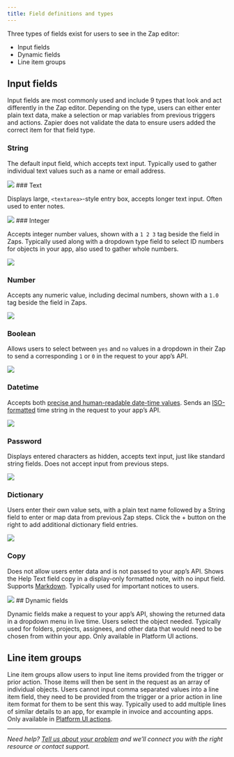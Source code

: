 ```yaml
---
title: Field definitions and types
---
```

Three types of fields exist for users to see in the Zap editor:

*   Input fields
*   Dynamic fields
*   Line item groups

## Input fields

Input fields are most commonly used and include 9 types that look and act differently in the Zap editor. Depending on the type, users can either enter plain text data, make a selection or map variables from previous triggers and actions. Zapier does not validate the data to ensure users added the correct item for that field type.

### String

The default input field, which accepts text input. Typically used to gather individual text values such as a name or email address.

<Frame> <img src="/images/b6abd9f3b9048e4a0b8010c79ac78ca7.png" /> </Frame>
### Text

Displays large, `<textarea>`\-style entry box, accepts longer text input. Often used to enter notes.
<Frame> <img src="/images/6936573528e1c7dc72b33e5b8178aac7.png" /> </Frame>
### Integer

Accepts integer number values, shown with a `1 2 3` tag beside the field in Zaps. Typically used along with a dropdown type field to select ID numbers for objects in your app, also used to gather whole numbers.

<Frame> <img src="/images/4c3d21a485c1329720209fa9ee1664f7.png" /> </Frame>

### Number

Accepts any numeric value, including decimal numbers, shown with a `1.0` tag beside the field in Zaps.

<Frame> <img src="/images/0d149da9dd979e6aa0a628a1a4abf2b7.png" /> </Frame>

### Boolean

Allows users to select between `yes` and `no` values in a dropdown in their Zap to send a corresponding `1` or `0` in the request to your app’s API.

<Frame> <img src="/images/da36e8486e9aec5d685650be5c5b194d.png" /> </Frame>

### Datetime

Accepts both [precise and human-readable date-time values](https://help.zapier.com/hc/en-us/articles/8496259603341-Different-field-types-in-Zaps#date-time-fields-0-0). Sends an [ISO-formatted](https://www.iso.org/iso-8601-date-and-time-format.html) time string in the request to your app’s API.

<Frame> <img src="/images/68097e2927567b360f9fb9b65647369c.png" /> </Frame>

### Password

Displays entered characters as hidden, accepts text input, just like standard string fields. Does not accept input from previous steps.

<Frame> <img src="/images/872c6d1ce250bb054460643701df646a.png" /> </Frame>

### Dictionary

Users enter their own value sets, with a plain text name followed by a String field to enter or map data from previous Zap steps. Click the + button on the right to add additional dictionary field entries.

<Frame> <img src="/images/74689dc7f73a75c3cf5ab9b858f651b1.png" /> </Frame>

### Copy

Does not allow users enter data and is not passed to your app’s API. Shows the Help Text field copy in a display-only formatted note, with no input field. Supports [Markdown](https://zapier.com/blog/beginner-ultimate-guide-markdown/). Typically used for important notices to users.

<Frame> <img src="/images/eebc20fad3362197a0448edd8a52e27e.png" /> </Frame>
## Dynamic fields

Dynamic fields make a request to your app’s API, showing the returned data in a dropdown menu in live time. Users select the object needed. Typically used for folders, projects, assignees, and other data that would need to be chosen from within your app. Only available in Platform UI actions.

## Line item groups

Line item groups allow users to input line items provided from the trigger or prior action. Those items will then be sent in the request as an array of individual objects. Users cannot input comma separated values into a line item field, they need to be provided from the trigger or a prior action in line item format for them to be sent this way. Typically used to add multiple lines of similar details to an app, for example in invoice and accounting apps. Only available in [Platform UI actions](/platform/quickstart/ui-vs-cli).

- - -

_Need help? [Tell us about your problem](https://developer.zapier.com/contact) and we’ll connect you with the right resource or contact support._
